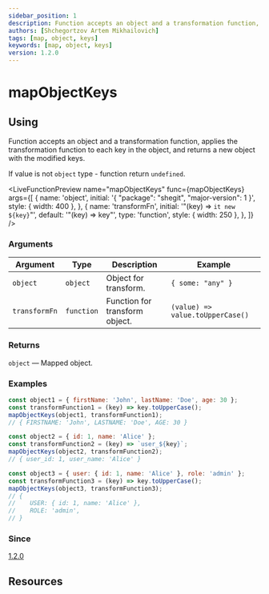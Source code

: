 ```yaml
---
sidebar_position: 1
description: Function accepts an object and a transformation function, applies the transformation function to each key in the object, and returns a new object with the modified keys.
authors: [Shchegortzov Artem Mikhailovich]
tags: [map, object, keys]
keywords: [map, object, keys]
version: 1.2.0
---
```




# mapObjectKeys

## Using

Function accepts an object and a transformation function,
applies the transformation function to each key in the object,
and returns a new object with the modified keys.

If value is not `object` type - function return `undefined`.

<LiveFunctionPreview
  name="mapObjectKeys"
  func={mapObjectKeys}
  args={[
    {
      name: 'object',
      initial: '{ "package": "shegit", "major-version": 1 }',
      style: { width: 400 },
    },
    {
      name: 'transformFn',
      initial: '"(key) => `it new ${key}`"',
      default: '"(key) => key"',
      type: 'function',
      style: { width: 250 },
    },
  ]}
/>

### Arguments

| Argument      | Type       | Description                    | Example                          |
| ------------- | ---------- | ------------------------------ | -------------------------------- |
| `object`      | `object`   | Object for transform.          | `{ some: "any" }`                |
| `transformFn` | `function` | Function for transform object. | `(value) => value.toUpperCase()` |

### Returns

`object` — Mapped object.

### Examples

```js
const object1 = { firstName: 'John', lastName: 'Doe', age: 30 };
const transformFunction1 = (key) => key.toUpperCase();
mapObjectKeys(object1, transformFunction1);
// { FIRSTNAME: 'John', LASTNAME: 'Doe', AGE: 30 }

const object2 = { id: 1, name: 'Alice' };
const transformFunction2 = (key) => `user_${key}`;
mapObjectKeys(object2, transformFunction2);
// { user_id: 1, user_name: 'Alice' }

const object3 = { user: { id: 1, name: 'Alice' }, role: 'admin' };
const transformFunction3 = (key) => key.toUpperCase();
mapObjectKeys(object3, transformFunction3);
// {
//    USER: { id: 1, name: 'Alice' },
//    ROLE: 'admin',
// }
```

### Since

[1.2.0](https://www.npmjs.com/package/shegit/v/1.2.0)

## Resources

<div style={{ display: 'flex', gap: 20 }}>
  <GitHubResourceButton linkPath={constants.resourceLinkPath} />
</div>
